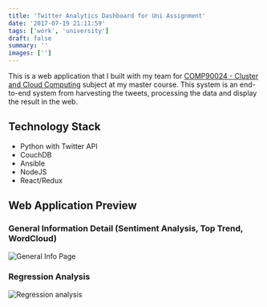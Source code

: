 ```yaml
---
title: 'Twitter Analytics Dashboard for Uni Assignment'
date: '2017-07-19 21:11:59'
tags: ['work', 'university']
draft: false
summary: ''
images: ['']
---
```


This is a web application that I built with my team for [COMP90024 - Cluster and Cloud Computing](https://handbook.unimelb.edu.au/subjects/comp90024) subject at my master course.
This system is an end-to-end system from harvesting the tweets, processing the data and display the result in the web.

## Technology Stack

- Python with Twitter API
- CouchDB
- Ansible
- NodeJS
- React/Redux

## Web Application Preview

### General Information Detail (Sentiment Analysis, Top Trend, WordCloud)

![General Info Page](https://res.cloudinary.com/martin-labs/image/upload/q_auto/v1500471295/My%20Work/TwitterAnalytics-1/Full_ScreenShot_-_Main_Dashboard.png)

### Regression Analysis

![Regression analysis](https://res.cloudinary.com/martin-labs/image/upload/q_auto/v1500471197/My%20Work/TwitterAnalytics-1/Regression_Analysis.png)
